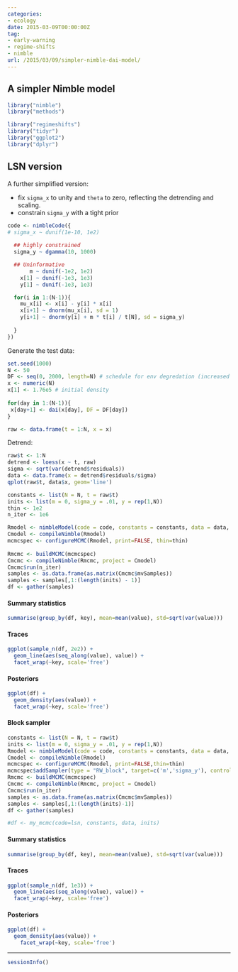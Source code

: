 ```yaml
---
categories:
- ecology
date: 2015-03-09T00:00:00Z
tag:
- early-warning
- regime-shifts
- nimble
url: /2015/03/09/simpler-nimble-dai-model/
---
```


## A simpler Nimble model


```r
library("nimble")
library("methods")

library("regimeshifts")
library("tidyr")
library("ggplot2")
library("dplyr")
```



## LSN version ##

A further simplified version:

- fix `sigma_x` to unity and `theta` to zero, reflecting the detrending and scaling.
- constrain `sigma_y` with a tight prior

```r
code <- nimbleCode({
# sigma_x ~ dunif(1e-10, 1e2)
  
  ## highly constrained
  sigma_y ~ dgamma(10, 1000)

  ## Uninformative
       m ~ dunif(-1e2, 1e2)
    x[1] ~ dunif(-1e3, 1e3)
    y[1] ~ dunif(-1e3, 1e3) 

  for(i in 1:(N-1)){
    mu_x[i] <- x[i] - y[i] * x[i]
    x[i+1] ~ dnorm(mu_x[i], sd = 1) 
    y[i+1] ~ dnorm(y[i] + m * t[i] / t[N], sd = sigma_y) 
    
  }
})


```




Generate the test data:

```r
set.seed(1000)
N <- 50
DF <- seq(0, 2000, length=N) # schedule for env degredation (increased dilution)
x <- numeric(N)   
x[1] <- 1.76e5 # initial density
   
for(day in 1:(N-1)){
 x[day+1] <- dai(x[day], DF = DF[day])
}

raw <- data.frame(t = 1:N, x = x)

```


Detrend: 

```r
raw$t <- 1:N
detrend <- loess(x ~ t, raw)
sigma <- sqrt(var(detrend$residuals))
data <- data.frame(x = detrend$residuals/sigma)
qplot(raw$t, data$x, geom='line')
```



```r
constants <- list(N = N, t = raw$t)
inits <- list(m = 0, sigma_y = .01, y = rep(1,N))
thin <- 1e2
n_iter <- 1e6

Rmodel <- nimbleModel(code = code, constants = constants, data = data, inits = inits)
Cmodel <- compileNimble(Rmodel)
mcmcspec <- configureMCMC(Rmodel, print=FALSE, thin=thin)
  
Rmcmc <- buildMCMC(mcmcspec)
Cmcmc <- compileNimble(Rmcmc, project = Cmodel)
Cmcmc$run(n_iter)
samples <- as.data.frame(as.matrix(Cmcmc$mvSamples))
samples <- samples[,1:(length(inits) - 1)]
df <- gather(samples)

```



#### Summary statistics

```r
summarise(group_by(df, key), mean=mean(value), std=sqrt(var(value)))
```

#### Traces

```r
ggplot(sample_n(df, 2e2)) + 
  geom_line(aes(seq_along(value), value)) + 
  facet_wrap(~key, scale='free')
```

#### Posteriors

```r
ggplot(df) + 
  geom_density(aes(value)) + 
  facet_wrap(~key, scale='free')
```



#### Block sampler


```r
constants <- list(N = N, t = raw$t)
inits <- list(m = 0, sigma_y = .01, y = rep(1,N))
Rmodel <- nimbleModel(code = code, constants = constants, data = data, inits = inits)
Cmodel <- compileNimble(Rmodel)
mcmcspec <- configureMCMC(Rmodel, print=FALSE,thin=thin)
mcmcspec$addSampler(type = "RW_block", target=c('m','sigma_y'), control = list(adaptInterval=100))
Rmcmc <- buildMCMC(mcmcspec)
Cmcmc <- compileNimble(Rmcmc, project = Cmodel)
Cmcmc$run(n_iter)
samples <- as.data.frame(as.matrix(Cmcmc$mvSamples))
samples <- samples[,1:(length(inits)-1)]
df <- gather(samples)

#df <- my_mcmc(code=lsn, constants, data, inits)
```

#### Summary statistics

```r
summarise(group_by(df, key), mean=mean(value), std=sqrt(var(value)))
```

#### Traces

```r
ggplot(sample_n(df, 1e3)) + 
  geom_line(aes(seq_along(value), value)) + 
  facet_wrap(~key, scale='free')
```

#### Posteriors

```r
ggplot(df) + 
  geom_density(aes(value)) + 
	facet_wrap(~key, scale='free')
```



--------------


```r
sessionInfo()
```



